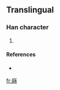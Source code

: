 ==Translingual==

===Han character===
{{Han char|rn=46|rad=山|as=10|sn=13|four=|canj=山日土戈 (UAGI)}}

# {{defn|Han|sort=山10}}

====References====
* {{Han ref|kx=0317.521|hdz=10790.111|uh=5D75|ud=23925}}

[[fr:嵵]]